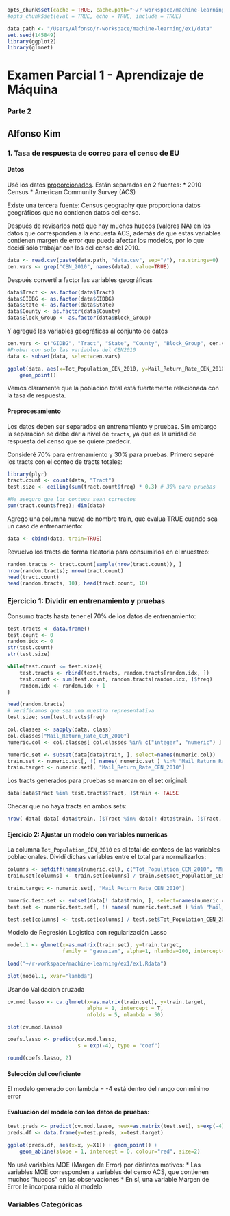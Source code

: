 ```r
opts_chunk$set(cache = TRUE, cache.path="~/r-workspace/machine-learning/ex1")
#opts_chunk$set(eval = TRUE, echo = TRUE, include = TRUE)
```

```r
data.path <- "/Users/Alfonso/r-workspace/machine-learning/ex1/data"
set.seed(145849)
library(ggplot2)
library(glmnet)
```

Examen Parcial 1 - Aprendizaje de Máquina
========================================================
### Parte 2

Alfonso Kim
--------------------------------------------------------   
    
### 1. Tasa de respuesta de correo para el censo de EU

#### Datos
Usé los datos [proporcionados][1]. Están separados en 2 fuentes:
* 2010 Census
* American Community Survey (ACS)  

Existe una tercera fuente: Census geography que proporciona datos geográficos que no contienen datos del censo.

Después de revisarlos noté que hay muchos huecos (valores NA) en los datos que corresponden a la encuesta ACS, además de que estas variables contienen margen de error que puede afectar los modelos, por lo que decidí sólo trabajar con los del censo del 2010.

```r
data <- read.csv(paste(data.path, "data.csv", sep="/"), na.strings=0)
cen.vars <- grep("CEN_2010", names(data), value=TRUE)
```

Después convertí a factor las variables geográficas
```r
data$Tract <- as.factor(data$Tract)
data$GIDBG <- as.factor(data$GIDBG)
data$State <- as.factor(data$State)
data$County <- as.factor(data$County)
data$Block_Group <- as.factor(data$Block_Group)
```

Y agregué las variables geográficas al conjunto de datos
```r
cen.vars <- c("GIDBG", "Tract", "State", "County", "Block_Group", cen.vars)
#Probar con solo las variables del CEN2010
data <- subset(data, select=cen.vars)
```

```r
ggplot(data, aes(x=Tot_Population_CEN_2010, y=Mail_Return_Rate_CEN_2010)) + 
    geom_point()
```

Vemos claramente que la población total está fuertemente relacionada con la tasa de respuesta.

#### Preprocesamiento

Los datos deben ser separados en entrenamiento y pruebas. Sin embargo la separación se debe dar a nivel de  ``` tracts ```, ya que es la unidad de respuesta del censo que se quiere predecir.

Consideré 70% para entrenamiento y 30% para pruebas. Primero separé los tracts con el conteo de tracts totales:
```r
library(plyr)
tract.count <- count(data, "Tract")
test.size <- ceiling(sum(tract.count$freq) * 0.3) # 30% para pruebas

#Me aseguro que los conteos sean correctos
sum(tract.count$freq); dim(data)
```

Agrego una columna nueva de nombre train, que evalua TRUE cuando sea un caso de entrenamiento:
```r
data <- cbind(data, train=TRUE)
```

Revuelvo los tracts de forma aleatoria para consumirlos en el muestreo:
```r
random.tracts <- tract.count[sample(nrow(tract.count)), ]
nrow(random.tracts); nrow(tract.count)
head(tract.count)
head(random.tracts, 10); head(tract.count, 10)
```

### Ejercicio 1: Dividir en entrenamiento y pruebas

Consumo tracts hasta tener el 70% de los datos de entrenamiento:
```r
test.tracts <- data.frame()
test.count <- 0
random.idx <- 0
str(test.count)
str(test.size)

while(test.count <= test.size){
    test.tracts <- rbind(test.tracts, random.tracts[random.idx, ])
    test.count <- sum(test.count, random.tracts[random.idx, ]$freq)
    random.idx <- random.idx + 1
}

head(random.tracts)
# Verificamos que sea una muestra representativa
test.size; sum(test.tracts$freq)

col.classes <- sapply(data, class)
col.classes["Mail_Return_Rate_CEN_2010"]
numeric.col <- col.classes[ col.classes %in% c("integer", "numeric") ]

numeric.set <- subset(data[data$train, ], select=names(numeric.col))
train.set <- numeric.set[, !( names( numeric.set ) %in% "Mail_Return_Rate_CEN_2010")]
train.target <- numeric.set[, "Mail_Return_Rate_CEN_2010"]
```


Los tracts generados para pruebas se marcan en el set original:
```r
data[data$Tract %in% test.tracts$Tract, ]$train <- FALSE
```

Checar que no haya tracts en ambos sets:
```r
nrow( data[ data[ data$train, ]$Tract %in% data[! data$train, ]$Tract, ] ) == 0
```

#### Ejercicio 2: Ajustar un modelo con variables numericas

La columna ```Tot_Population_CEN_2010``` es el total de conteos de las variables poblacionales. Dividí dichas variables entre el total para normalizarlos:
```r
columns <- setdiff(names(numeric.col), c("Tot_Population_CEN_2010", "Mail_Return_Rate_CEN_2010"))
train.set[columns] <- train.set[columns] / train.set$Tot_Population_CEN_2010

train.target <- numeric.set[, "Mail_Return_Rate_CEN_2010"]

numeric.test.set <- subset(data[! data$train, ], select=names(numeric.col))
test.set <- numeric.test.set[, !( names( numeric.test.set ) %in% "Mail_Return_Rate_CEN_2010")]

test.set[columns] <- test.set[columns] / test.set$Tot_Population_CEN_2010
```

Modelo de Regresión Logistica con regularización Lasso
```r
model.1 <- glmnet(x=as.matrix(train.set), y=train.target, 
                  family = "gaussian", alpha=1, nlambda=100, intercept=T)
```

```r
load("~/r-workspace/machine-learning/ex1/ex1.Rdata")
```

```r
plot(model.1, xvar="lambda")
```


Usando Validacion cruzada
```r
cv.mod.lasso <- cv.glmnet(x=as.matrix(train.set), y=train.target,
                          alpha = 1, intercept = T, 
                          nfolds = 5, nlambda = 50) 
```

```r
plot(cv.mod.lasso)

coefs.lasso <- predict(cv.mod.lasso, 
                       s = exp(-4), type = "coef") 

round(coefs.lasso, 2)
```

#### Selección del coeficiente
El modelo generado con lambda = -4 está dentro del rango con mínimo error

#### Evaluación del modelo con los datos de pruebas:

```r
test.preds <- predict(cv.mod.lasso, newx=as.matrix(test.set), s=exp(-4))
preds.df <- data.frame(y=test.preds, x=test.target)
```

```r
ggplot(preds.df, aes(x=x, y=X1)) + geom_point() +
    geom_abline(slope = 1, intercept = 0, colour="red", size=2)
```

No usé variables MOE (Margen de Error) por distintos motivos:
* Las variables MOE corresponden a variables del censo ACS, que contienen muchos "huecos" en las observaciones
* En sí, una variable Margen de Error le incorpora ruido al modelo


### Variables Categóricas


```r

```

[1]: https://dl.dropboxusercontent.com/u/161342/aprendizaje_maquina/mail_return.zip "Mail Return"